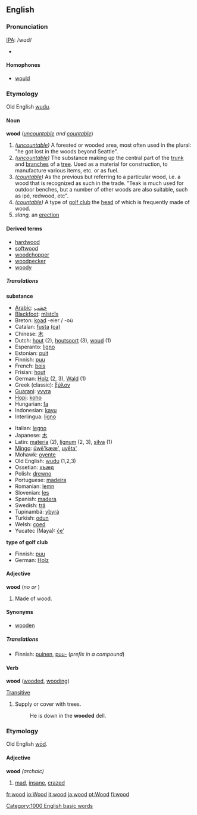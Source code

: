 {{See|Wood}}
==English==

{{rank|higher|military|passage|892|wood|matters|physical|spring}}

===Pronunciation===
[[IPA]]: /wʊd/
*{{audio|en-us-wood.ogg|Audio (US)}}

====Homophones====
*[[would]]

===Etymology===
Old English [[wudu]].

====Noun====
'''wood''' (''[[uncountable]] and [[countable]]'')

#''([[uncountable]])'' A forested or wooded area, most often used in the plural: "he got lost in the woods beyond Seattle". 
#''([[uncountable]])'' The substance making up the central part of the [[trunk]] and [[branches]] of a [[tree]]. Used as a material for construction, to manufacture various items, etc. or as fuel.
#''([[countable]])'' As the previous but referring to a particular wood, i.e. a wood that is recognized as such in the trade. "Teak is much used for outdoor benches, but a number of other woods are also suitable, such as ipé, redwood, etc". 
#''([[countable]])'' A type of [[golf club]] the [[head]] of which is frequently made of wood.
# ''slang,'' an [[erection]]

====Derived terms====
*[[hardwood]]
*[[softwood]]
*[[woodchopper]]
*[[woodpecker]]
*[[woody]]

=====Translations=====

'''substance'''
{{top}}
*[[Arabic]]: [[خشب]]
*[[Blackfoot]]: [[mĭstcĭs]]
*Breton: [[koad]] {{m}} -eier / -où
*Catalan: [[fusta]] {{f}} [[:ca:fusta|(ca)]]
*Chinese: [[木]]
*Dutch: [[hout]] {{n}} (2), [[houtsoort]] {{f}} (3), [[woud]] {{n}} (1)
*Esperanto: [[ligno]]
*Estonian: [[puit]]
*Finnish: [[puu#Finnish|puu]]
*French: [[bois]] {{m}}
*Frisian: [[hout]] {{n}}
*German: [[Holz]] {{n}} (2, 3), [[Wald]] (1){{n}}
*Greek (classic): [[ξύλον]]
*[[Guarani]]: [[yvyra]]
*[[Hopi]]: [[koho]]
*Hungarian: [[fa]]
*Indonesian: [[kayu]]
*Interlingua: [[ligno]]
{{mid}}
*Italian: [[legno]] {{m}}
*Japanese: [[木]]
*Latin: [[materia]] (2), [[lignum]] (2, 3), [[silva]] (1)
*[[Mingo]]: [[úwẽ'kææ']], [[uyêta']]
*Mohawk: [[oyente]]
*Old English: [[wudu]] (1,2,3)
*Ossetian: [[хъæд]]
*Polish: [[drewno]] {{n}}
*Portuguese: [[madeira]] {{f}}
*Romanian: [[lemn]] {{n}}
*Slovenian: [[les]] {{m}}
*Spanish: [[madera]] {{f}}
*Swedish: [[trä]]
*Tupinambá: [[ybyrá]]
*Turkish: [[odun]]
*Welsh: [[coed]]
*Yucatec (Maya): [[čeʼ]]
{{bottom}}

'''type of golf club'''
{{top}}
*Finnish: [[puu#Finnish|puu]]
*German: [[Holz]] {{n}}
{{mid}}
{{bottom}}

====Adjective====
'''wood''' (''no {{compar}} or {{superl}}'')
#Made of wood.

====Synonyms====
*[[wooden]]

=====Translations=====
*Finnish: [[puinen]], [[puu#Finnish|puu-]] (''prefix in a compound'')

====Verb====
'''wood''' ([[wooded]], [[wooding]])

[[Transitive]]
#Supply or cover with trees.
#:He is down in the '''wooded''' dell.

===Etymology===
Old English [[wod|wōd]].

====Adjective====
'''wood''' ''(archaic)''
# [[mad]], [[insane]], [[crazed]]

[[Category:1000 English basic words]]

[[fr:wood]]
[[io:Wood]]
[[it:wood]]
[[ja:wood]]
[[pt:Wood]]
[[fi:wood]]